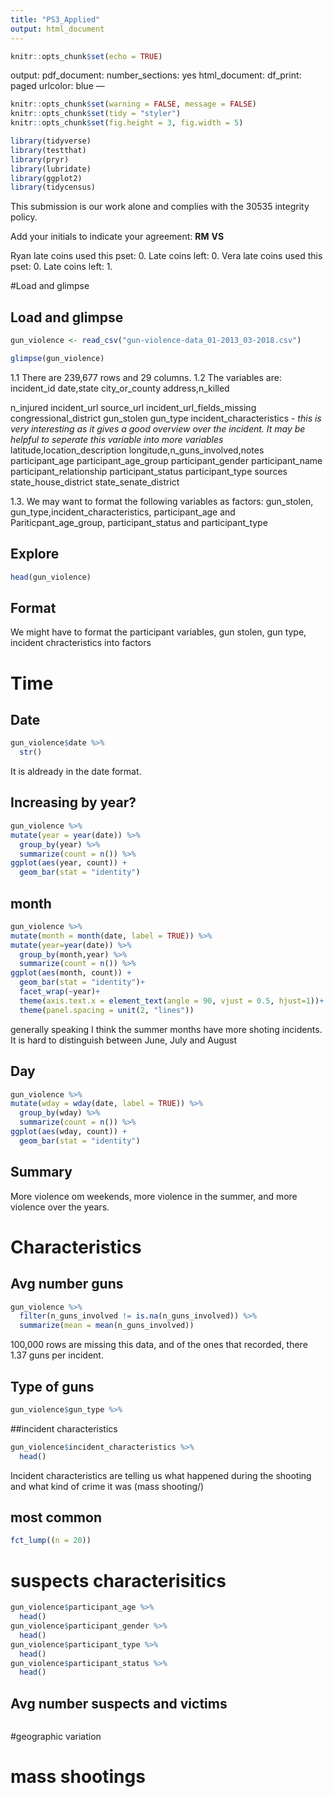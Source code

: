 ```yaml
---
title: "PS3_Applied"
output: html_document
---
```


```r
knitr::opts_chunk$set(echo = TRUE)
```

output: 
  pdf_document:
    number_sections: yes
  html_document:
    df_print: paged
urlcolor: blue
---
```r
knitr::opts_chunk$set(warning = FALSE, message = FALSE)
knitr::opts_chunk$set(tidy = "styler")
knitr::opts_chunk$set(fig.height = 3, fig.width = 5)
```


```r
library(tidyverse)
library(testthat)
library(pryr)
library(lubridate)
library(ggplot2)
library(tidycensus)
```

This submission is our work alone and complies with the 30535 integrity policy.

Add your initials to indicate your agreement: **RM** **VS**

Ryan late coins used this pset: 0. Late coins left: 0. 
Vera late coins used this pset: 0. Late coins left: 1. 

#Load and glimpse

## Load and glimpse
```r
gun_violence <- read_csv("gun-violence-data_01-2013_03-2018.csv")

glimpse(gun_violence)
```
1.1 There are 239,677 rows and 29 columns.
1.2 The variables are: 
incident_id
date,state
city_or_county
address,n_killed

n_injured
incident_url
source_url
incident_url_fields_missing
congressional_district
gun_stolen
gun_type
incident_characteristics - *this is very interesting as it gives a good overview over the incident.  It may be helpful to seperate this variable into more variables*
latitude,location_description
longitude,n_guns_involved,notes
participant_age
participant_age_group
participant_gender
participant_name
participant_relationship
participant_status
participant_type
sources
state_house_district
state_senate_district	

1.3. 
We may want to format the following variables as factors: gun_stolen, gun_type,incident_characteristics, participant_age and Pariticpant_age_group, participant_status and participant_type




## Explore
```r
head(gun_violence)
```



## Format

We might have to format the participant variables, gun stolen, gun type, incident chracteristics into factors


# Time

## Date
```r
gun_violence$date %>% 
  str()
```
It is aldready  in the date format.

## Increasing by year?

```r
gun_violence %>% 
mutate(year = year(date)) %>% 
  group_by(year) %>% 
  summarize(count = n()) %>% 
ggplot(aes(year, count)) +
  geom_bar(stat = "identity")
```

## month



```r
gun_violence %>% 
mutate(month = month(date, label = TRUE)) %>% 
mutate(year=year(date)) %>% 
  group_by(month,year) %>% 
  summarize(count = n()) %>% 
ggplot(aes(month, count)) +
  geom_bar(stat = "identity")+
  facet_wrap(~year)+
  theme(axis.text.x = element_text(angle = 90, vjust = 0.5, hjust=1))+
  theme(panel.spacing = unit(2, "lines"))
```
generally speaking I think the summer months have more shoting incidents.  It is hard to distinguish between June, July and August


## Day

```r
gun_violence %>% 
mutate(wday = wday(date, label = TRUE)) %>% 
  group_by(wday) %>% 
  summarize(count = n()) %>% 
ggplot(aes(wday, count)) +
  geom_bar(stat = "identity")
```

## Summary

More violence om weekends, more violence in the summer, and more violence over the years.


# Characteristics

## Avg number guns
```r
gun_violence %>% 
  filter(n_guns_involved != is.na(n_guns_involved)) %>% 
  summarize(mean = mean(n_guns_involved))
```
100,000 rows are missing this data, and of the ones that recorded, there 1.37 guns per incident.

## Type of guns

```r
gun_violence$gun_type %>% 
```


##incident characteristics

```r
gun_violence$incident_characteristics %>% 
  head()
```
Incident characteristics are telling us what happened during the shooting and what kind of crime it was (mass shooting/)

## most common
```r
fct_lump((n = 20))
```



# suspects characterisitics

```r

gun_violence$participant_age %>% 
  head()
gun_violence$participant_gender %>% 
  head()
gun_violence$participant_type %>% 
  head()
gun_violence$participant_status %>% 
  head()
```
## Avg number suspects and victims
```r

```



#geographic variation

# mass shootings
